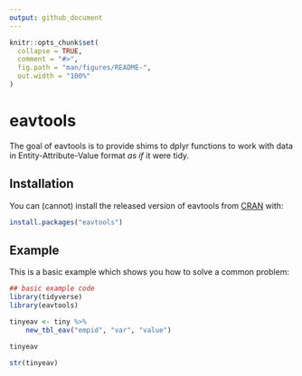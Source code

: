 ```yaml
---
output: github_document
---
```


<!-- README.md is generated from README.Rmd. Please edit that file -->

```r
knitr::opts_chunk$set(
  collapse = TRUE,
  comment = "#>",
  fig.path = "man/figures/README-",
  out.width = "100%"
)
```
# eavtools

The goal of eavtools is to provide shims to dplyr functions to work with data in Entity-Attribute-Value format *as if* it were tidy.

## Installation

You can (cannot) install the released version of eavtools from [CRAN](https://CRAN.R-project.org) with:

``` r
install.packages("eavtools")
```

## Example

This is a basic example which shows you how to solve a common problem:

```r
## basic example code
library(tidyverse)
library(eavtools)

tinyeav <- tiny %>%
	new_tbl_eav("empid", "var", "value")

tinyeav
```

```r
str(tinyeav)
```


